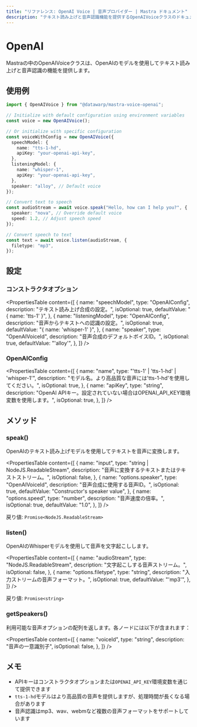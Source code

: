 ```yaml
---
title: "リファレンス: OpenAI Voice | 音声プロバイダー | Mastra ドキュメント"
description: "テキスト読み上げと音声認識機能を提供するOpenAIVoiceクラスのドキュメント。"
---
```


# OpenAI

Mastraの中のOpenAIVoiceクラスは、OpenAIのモデルを使用してテキスト読み上げと音声認識の機能を提供します。

## 使用例

```typescript
import { OpenAIVoice } from "@datawarp/mastra-voice-openai";

// Initialize with default configuration using environment variables
const voice = new OpenAIVoice();

// Or initialize with specific configuration
const voiceWithConfig = new OpenAIVoice({
  speechModel: {
    name: "tts-1-hd",
    apiKey: "your-openai-api-key",
  },
  listeningModel: {
    name: "whisper-1",
    apiKey: "your-openai-api-key",
  },
  speaker: "alloy", // Default voice
});

// Convert text to speech
const audioStream = await voice.speak("Hello, how can I help you?", {
  speaker: "nova", // Override default voice
  speed: 1.2, // Adjust speech speed
});

// Convert speech to text
const text = await voice.listen(audioStream, {
  filetype: "mp3",
});
```

## 設定

### コンストラクタオプション

<PropertiesTable
  content={[
    {
      name: "speechModel",
      type: "OpenAIConfig",
      description: "テキスト読み上げ合成の設定。",
      isOptional: true,
      defaultValue: "{ name: 'tts-1' }",
    },
    {
      name: "listeningModel",
      type: "OpenAIConfig",
      description: "音声からテキストへの認識の設定。",
      isOptional: true,
      defaultValue: "{ name: 'whisper-1' }",
    },
    {
      name: "speaker",
      type: "OpenAIVoiceId",
      description: "音声合成のデフォルトボイスID。",
      isOptional: true,
      defaultValue: "'alloy'",
    },
  ]}
/>

### OpenAIConfig

<PropertiesTable
  content={[
    {
      name: "name",
      type: "'tts-1' | 'tts-1-hd' | 'whisper-1'",
      description:
        "モデル名。より高品質な音声には'tts-1-hd'を使用してください。",
      isOptional: true,
    },
    {
      name: "apiKey",
      type: "string",
      description:
        "OpenAI APIキー。設定されていない場合はOPENAI_API_KEY環境変数を使用します。",
      isOptional: true,
    },
  ]}
/>

## メソッド

### speak()

OpenAIのテキスト読み上げモデルを使用してテキストを音声に変換します。

<PropertiesTable
  content={[
    {
      name: "input",
      type: "string | NodeJS.ReadableStream",
      description: "音声に変換するテキストまたはテキストストリーム。",
      isOptional: false,
    },
    {
      name: "options.speaker",
      type: "OpenAIVoiceId",
      description: "音声合成に使用する音声ID。",
      isOptional: true,
      defaultValue: "Constructor's speaker value",
    },
    {
      name: "options.speed",
      type: "number",
      description: "音声速度の倍率。",
      isOptional: true,
      defaultValue: "1.0",
    },
  ]}
/>

戻り値: `Promise<NodeJS.ReadableStream>`

### listen()

OpenAIのWhisperモデルを使用して音声を文字起こしします。

<PropertiesTable
  content={[
    {
      name: "audioStream",
      type: "NodeJS.ReadableStream",
      description: "文字起こしする音声ストリーム。",
      isOptional: false,
    },
    {
      name: "options.filetype",
      type: "string",
      description: "入力ストリームの音声フォーマット。",
      isOptional: true,
      defaultValue: "'mp3'",
    },
  ]}
/>

戻り値: `Promise<string>`

### getSpeakers()

利用可能な音声オプションの配列を返します。各ノードには以下が含まれます：

<PropertiesTable
  content={[
    {
      name: "voiceId",
      type: "string",
      description: "音声の一意識別子",
      isOptional: false,
    },
  ]}
/>

## メモ

- APIキーはコンストラクタオプションまたは`OPENAI_API_KEY`環境変数を通じて提供できます
- `tts-1-hd`モデルはより高品質の音声を提供しますが、処理時間が長くなる場合があります
- 音声認識はmp3、wav、webmなど複数の音声フォーマットをサポートしています
